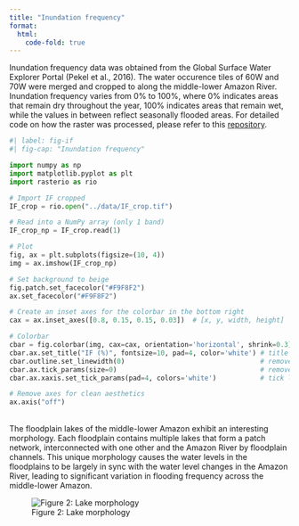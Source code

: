 ```yaml
---
title: "Inundation frequency"
format:
  html:
    code-fold: true
---
```


Inundation frequency data was obtained from the Global Surface Water Explorer Portal (Pekel et al., 2016). 
The water occurence tiles of 60W and 70W were merged and cropped to along the middle-lower Amazon River. 
Inundation frequency varies from 0% to 100%, where 0% indicates areas that remain dry throughout the year, 
100% indicates areas that remain wet, while the values in between reflect seasonally flooded areas. 
For detailed code on how the raster was processed, please refer to this 
[repository](https://github.com/musa-550-fall-2024/24fall-python-final-weijing_ang_proposal). 

```python
#| label: fig-if
#| fig-cap: "Inundation frequency"

import numpy as np
import matplotlib.pyplot as plt
import rasterio as rio

# Import IF cropped
IF_crop = rio.open("../data/IF_crop.tif")

# Read into a NumPy array (only 1 band)
IF_crop_np = IF_crop.read(1)

# Plot
fig, ax = plt.subplots(figsize=(10, 4))
img = ax.imshow(IF_crop_np)

# Set background to beige
fig.patch.set_facecolor("#F9F8F2")
ax.set_facecolor("#F9F8F2")

# Create an inset axes for the colorbar in the bottom right
cax = ax.inset_axes([0.8, 0.15, 0.15, 0.03])  # [x, y, width, height]

# Colorbar
cbar = fig.colorbar(img, cax=cax, orientation='horizontal', shrink=0.3)
cbar.ax.set_title("IF (%)", fontsize=10, pad=4, color='white') # title
cbar.outline.set_linewidth(0)                                  # remove black outline
cbar.ax.tick_params(size=0)                                    # remove ticks
cbar.ax.xaxis.set_tick_params(pad=4, colors='white')           # tick labels

# Remove axes for clean aesthetics
ax.axis("off")
```
::: {.grid}
::: {.g-col-8} 
</br>
The floodplain lakes of the middle-lower Amazon exhibit an interesting morphology. Each floodplain contains multiple lakes that 
form a patch network, interconnected with one other and the Amazon River by floodplain channels. 
This unique morphology causes the water levels in the floodplains to be largely in sync with the water level changes in the Amazon River, 
leading to significant variation in flooding frequency across the middle-lower Amazon.
:::

::: {.g-col-4} 
![Figure 2: Lake morphology](/images/morph.png){fig-alt="Lake morphology" id="lakes"}
:::
:::